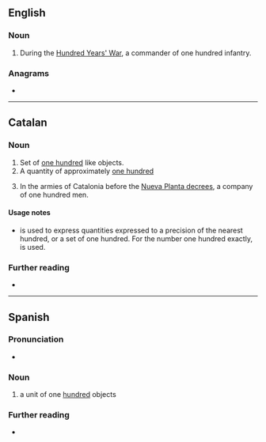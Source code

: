 ==English==

===Noun===
{{en-noun}}

# {{lb|en|historical|military}} During the [[:w:Hundred Years' War|Hundred Years' War]], a commander of one hundred infantry.

===Anagrams===
* {{anagrams|en|a=aceennrt|enneract|entrance|rectenna}}

----

==Catalan==

===Noun===
{{ca-noun|m}}

# Set of [[one hundred]] like objects.
# A quantity of approximately [[one hundred]]
# {{lb|ca|historical|military}} In the armies of Catalonia before the [[:w:Nueva Planta decrees|Nueva Planta decrees]], a company of one hundred men.

====Usage notes====
* {{m|ca||Centenar}} is used to express quantities expressed to a precision of the nearest hundred, or a set of one hundred. For the number one hundred exactly, {{m|ca|cent}} is used.

===Further reading===
* {{R:IEC2}}

----

==Spanish==

===Pronunciation===
* {{es-IPA}}

===Noun===
{{es-noun|m|centenares}}

# a unit of one [[hundred]] objects
#: {{syn|es|centena}}

===Further reading===
* {{R:DRAE 2001}}